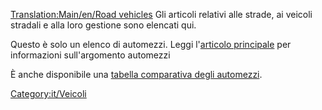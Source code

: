 [[Translation:Main/en/Road vehicles]]
Gli articoli relativi alle strade, ai veicoli stradali e alla loro gestione sono elencati qui.

Questo è solo un elenco di automezzi. Leggi l'[[Main/it/Automezzi|articolo principale]] per informazioni sull'argomento automezzi

È anche disponibile una [[Main/en/Comparazione automezzi|tabella comparativa degli automezzi]].

[[Category:it/Veicoli]]